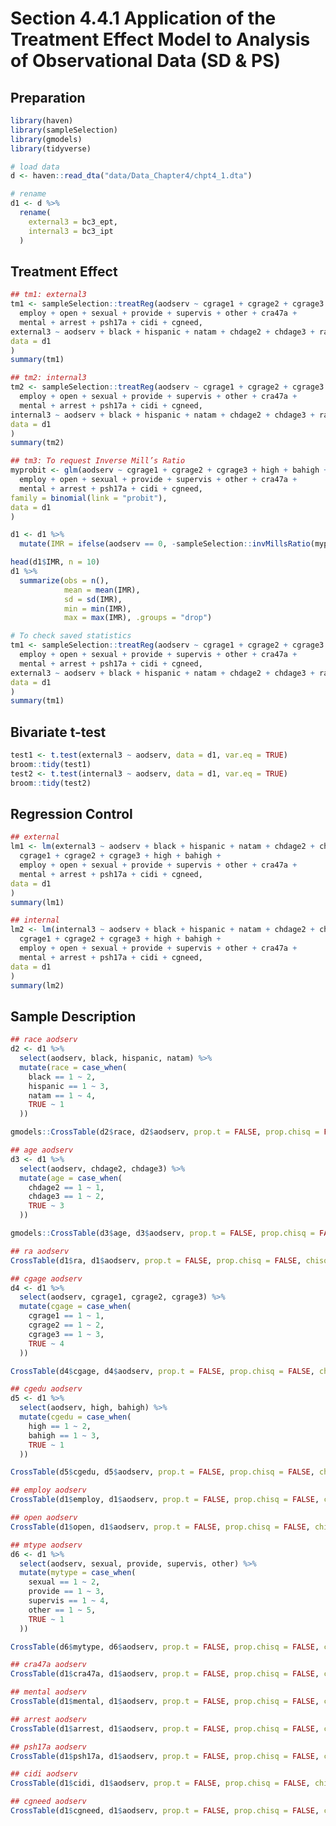 # Section 4.4.1 Application of the Treatment Effect Model to Analysis of Observational Data (SD & PS)

## Preparation

```r
library(haven)
library(sampleSelection)
library(gmodels)
library(tidyverse)

# load data
d <- haven::read_dta("data/Data_Chapter4/chpt4_1.dta") 

# rename
d1 <- d %>%
  rename(
    external3 = bc3_ept,
    internal3 = bc3_ipt
  ) 
```

## Treatment Effect

```r
## tm1: external3
tm1 <- sampleSelection::treatReg(aodserv ~ cgrage1 + cgrage2 + cgrage3 + high + bahigh +
  employ + open + sexual + provide + supervis + other + cra47a +
  mental + arrest + psh17a + cidi + cgneed,
external3 ~ aodserv + black + hispanic + natam + chdage2 + chdage3 + ra,
data = d1
)
summary(tm1)

## tm2: internal3
tm2 <- sampleSelection::treatReg(aodserv ~ cgrage1 + cgrage2 + cgrage3 + high + bahigh +
  employ + open + sexual + provide + supervis + other + cra47a +
  mental + arrest + psh17a + cidi + cgneed,
internal3 ~ aodserv + black + hispanic + natam + chdage2 + chdage3 + ra,
data = d1
)
summary(tm2)

## tm3: To request Inverse Mill’s Ratio
myprobit <- glm(aodserv ~ cgrage1 + cgrage2 + cgrage3 + high + bahigh +
  employ + open + sexual + provide + supervis + other + cra47a +
  mental + arrest + psh17a + cidi + cgneed,
family = binomial(link = "probit"),
data = d1
)

d1 <- d1 %>%
  mutate(IMR = ifelse(aodserv == 0, -sampleSelection::invMillsRatio(myprobit)$IMR0, sampleSelection::invMillsRatio(myprobit)$IMR1))

head(d1$IMR, n = 10)
d1 %>%
  summarize(obs = n(),
            mean = mean(IMR),
            sd = sd(IMR),
            min = min(IMR),
            max = max(IMR), .groups = "drop")

# To check saved statistics
tm1 <- sampleSelection::treatReg(aodserv ~ cgrage1 + cgrage2 + cgrage3 + high + bahigh +
  employ + open + sexual + provide + supervis + other + cra47a +
  mental + arrest + psh17a + cidi + cgneed,
external3 ~ aodserv + black + hispanic + natam + chdage2 + chdage3 + ra,
data = d1
)
summary(tm1)
```

## Bivariate t-test

```r
test1 <- t.test(external3 ~ aodserv, data = d1, var.eq = TRUE)
broom::tidy(test1)
test2 <- t.test(internal3 ~ aodserv, data = d1, var.eq = TRUE)
broom::tidy(test2)
```

## Regression Control

```r
## external
lm1 <- lm(external3 ~ aodserv + black + hispanic + natam + chdage2 + chdage3 + ra +
  cgrage1 + cgrage2 + cgrage3 + high + bahigh +
  employ + open + sexual + provide + supervis + other + cra47a +
  mental + arrest + psh17a + cidi + cgneed,
data = d1
)
summary(lm1)

## internal
lm2 <- lm(internal3 ~ aodserv + black + hispanic + natam + chdage2 + chdage3 + ra +
  cgrage1 + cgrage2 + cgrage3 + high + bahigh +
  employ + open + sexual + provide + supervis + other + cra47a +
  mental + arrest + psh17a + cidi + cgneed,
data = d1
)
summary(lm2)
```

## Sample Description

```r
## race aodserv
d2 <- d1 %>%
  select(aodserv, black, hispanic, natam) %>%
  mutate(race = case_when(
    black == 1 ~ 2,
    hispanic == 1 ~ 3,
    natam == 1 ~ 4,
    TRUE ~ 1
  ))

gmodels::CrossTable(d2$race, d2$aodserv, prop.t = FALSE, prop.chisq = FALSE, chisq = TRUE)

## age aodserv
d3 <- d1 %>%
  select(aodserv, chdage2, chdage3) %>%
  mutate(age = case_when(
    chdage2 == 1 ~ 1,
    chdage3 == 1 ~ 2,
    TRUE ~ 3
  ))

gmodels::CrossTable(d3$age, d3$aodserv, prop.t = FALSE, prop.chisq = FALSE, chisq = TRUE)

## ra aodserv
CrossTable(d1$ra, d1$aodserv, prop.t = FALSE, prop.chisq = FALSE, chisq = TRUE)

## cgage aodserv
d4 <- d1 %>%
  select(aodserv, cgrage1, cgrage2, cgrage3) %>%
  mutate(cgage = case_when(
    cgrage1 == 1 ~ 1,
    cgrage2 == 1 ~ 2,
    cgrage3 == 1 ~ 3,
    TRUE ~ 4
  ))

CrossTable(d4$cgage, d4$aodserv, prop.t = FALSE, prop.chisq = FALSE, chisq = TRUE)

## cgedu aodserv
d5 <- d1 %>%
  select(aodserv, high, bahigh) %>%
  mutate(cgedu = case_when(
    high == 1 ~ 2,
    bahigh == 1 ~ 3,
    TRUE ~ 1
  ))

CrossTable(d5$cgedu, d5$aodserv, prop.t = FALSE, prop.chisq = FALSE, chisq = TRUE)

## employ aodserv
CrossTable(d1$employ, d1$aodserv, prop.t = FALSE, prop.chisq = FALSE, chisq = TRUE)

## open aodserv
CrossTable(d1$open, d1$aodserv, prop.t = FALSE, prop.chisq = FALSE, chisq = TRUE)

## mtype aodserv
d6 <- d1 %>%
  select(aodserv, sexual, provide, supervis, other) %>%
  mutate(mytype = case_when(
    sexual == 1 ~ 2,
    provide == 1 ~ 3,
    supervis == 1 ~ 4,
    other == 1 ~ 5,
    TRUE ~ 1
  ))

CrossTable(d6$mytype, d6$aodserv, prop.t = FALSE, prop.chisq = FALSE, chisq = TRUE)

## cra47a aodserv
CrossTable(d1$cra47a, d1$aodserv, prop.t = FALSE, prop.chisq = FALSE, chisq = TRUE)

## mental aodserv
CrossTable(d1$mental, d1$aodserv, prop.t = FALSE, prop.chisq = FALSE, chisq = TRUE)

## arrest aodserv
CrossTable(d1$arrest, d1$aodserv, prop.t = FALSE, prop.chisq = FALSE, chisq = TRUE)

## psh17a aodserv
CrossTable(d1$psh17a, d1$aodserv, prop.t = FALSE, prop.chisq = FALSE, chisq = TRUE)

## cidi aodserv
CrossTable(d1$cidi, d1$aodserv, prop.t = FALSE, prop.chisq = FALSE, chisq = TRUE)

## cgneed aodserv
CrossTable(d1$cgneed, d1$aodserv, prop.t = FALSE, prop.chisq = FALSE, chisq = TRUE)
```
